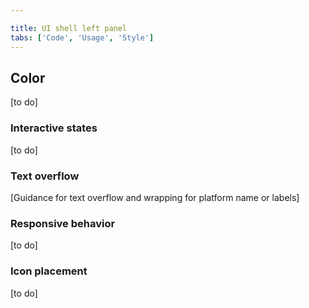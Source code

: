 ```yaml
---

title: UI shell left panel
tabs: ['Code', 'Usage', 'Style']
---
```


## Color

[to do]

### Interactive states

[to do]

### Text overflow

[Guidance for text overflow and wrapping for platform name or labels]

### Responsive behavior

[to do]

### Icon placement

[to do]
